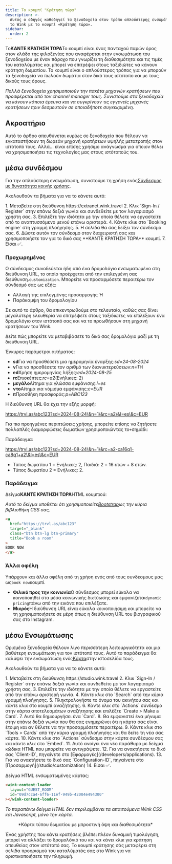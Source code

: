 ```yaml
---
title: Το κουμπί "Κράτηση τώρα"
description: >-
  Αυτός ο οδηγός καθοδηγεί τα ξενοδοχεία στον τρόπο απλούστερης ενσωμάτωσης με
  το Wink με το κουμπί «Κράτηση τώρα».
sidebar:
  order: 2
---
```


Το**ΚΑΝΤΕ ΚΡΑΤΗΣΗ ΤΩΡΑ**Το κουμπί είναι ένας πανταχού παρών όρος στον κλάδο της φιλοξενίας που αναφέρεται στην ενσωμάτωση του ξενοδοχείου με έναν πάροχο που γνωρίζει τη διαθεσιμότητα και τις τιμές του καταλύματος και μπορεί να επιτρέψει στους ταξιδιώτες να κάνουν κράτηση δωματίου. Το κουμπί είναι ο απλούστερος τρόπος για να μπορούν τα ξενοδοχεία να πωλούν δωμάτια στον δικό τους ιστότοπο και με τους δικούς τους όρους.

*Πολλά ξενοδοχεία χρησιμοποιούν την πακέτα μηχανών κρατήσεων που προσφέρεται από τον channel manager τους. Συνιστούμε στα ξενοδοχεία να κάνουν κάποια έρευνα και να συγκρίνουν τις εγγενείς μηχανές κρατήσεων πριν δεσμευτούν σε οποιαδήποτε συγκεκριμένη.*

## Ακροατήριο

Αυτό το άρθρο απευθύνεται κυρίως σε ξενοδοχεία που θέλουν να εγκαταστήσουν τη δωρεάν μηχανή κρατήσεων υψηλής μετατροπής στον ιστότοπό τους.
Αλλά... είναι επίσης χρήσιμο ανάγνωσμα για όποιον θέλει να χρησιμοποιήσει τις τεχνολογίες μας στους ιστότοπούς του.

## μέσω συνδέσμου

Για την απλούστερη ενσωμάτωση, συνιστούμε τη χρήση ενός[Σύνδεσμος με δυνατότητα κοινής χρήσης](/studio/shareable-links).

Ακολουθούν τα βήματα για να το κάνετε αυτό:

<Steps>
  1. Μεταβείτε στη διεύθυνση https://extranet.wink.travel
  2. Κλικ `Sign-In / Register` στην επάνω δεξιά γωνία και συνδεθείτε με τον λογαριασμό χρήστη σας.
  3. Επιλέξτε την ιδιότητα με την οποία θέλετε να εργαστείτε από το αναπτυσσόμενο μενού επάνω αριστερά.
  4. Κάντε κλικ στο `Booking engine` στη γραμμή πλοήγησης.
  5. Η σελίδα θα σας δείξει τον σύνδεσμό σας.
  6. Δώστε αυτόν τον σύνδεσμο στον διαχειριστή σας και χρησιμοποιήστε τον για το δικό σας **ΚΑΝΤΕ ΚΡΑΤΗΣΗ ΤΩΡΑ** κουμπί.
  7. Είσαι ✅.
</Steps>


### Προχωρημένος

Ο σύνδεσμος συνοδεύεται ήδη από ένα δρομολόγιο ενσωματωμένο στη διεύθυνση URL, το οποίο προέρχεται από την επιλεγμένη σας διεύθυνση.`customization`.
Μπορείτε να προσαρμόσετε περαιτέρω τον σύνδεσμό σας ως εξής:

* Αλλαγή της επιλεγμένης προσαρμογής Ή
* Παράκαμψη του δρομολογίου

Σε αυτό το άρθρο, θα επικεντρωθούμε στο τελευταίο, καθώς σας δίνει μεγαλύτερη ελευθερία να επιτρέψετε στους ταξιδιώτες να επιλέξουν ένα δρομολόγιο στον ιστότοπό σας και να το προωθήσουν στη μηχανή κρατήσεων του Wink.

Δείτε πώς μπορείτε να μεταβιβάσετε το δικό σας δρομολόγιο μαζί με τη διεύθυνση URL.

Έγκυρες παράμετροι αιτήματος:

* **sd**Για να προσθέσετε μια ημερομηνία έναρξης:*sd=24-08-2024*
* **ν**Για να προσθέσετε τον αριθμό των διανυκτερεύσεων:*n=1*Ή
* **ed**Χρήση ημερομηνίας λήξης:*ed=2024-08-25*
* **rc**Επισκέπτες:*rc=a2*(Ενήλικες: 2)
* **μεγάλο**Αίτημα για γλώσσα εμφάνισης:*l=es*
* **ντο**Αίτημα για νόμισμα εμφάνισης:*c=EUR*
* **π**Προσθήκη προσφοράς:*p=ABC123*

Η διεύθυνση URL θα έχει την εξής μορφή:

https://trvl.as/abc123?sd=2024-08-24\&n=1\&rc=a2\&l=es\&c=EUR

Για πιο προηγμένες περιπτώσεις χρήσης, μπορείτε επίσης να ζητήσετε πολλαπλές διαμορφώσεις δωματίων χρησιμοποιώντας το`+`σημάδι:

Παράδειγμα:

https://trvl.as/abc123?sd=2024-08-24\&n=1\&rc=a2-ca16q1-ca8q1+a2\&l=es\&c=EUR

* Τύπος δωματίου 1 = Ενήλικες: 2, Παιδιά: 2 = 16 ετών + 8 ετών.
* Τύπος δωματίου 2 = Ενήλικες: 2.

### Παράδειγμα

Δείγμα**ΚΑΝΤΕ ΚΡΑΤΗΣΗ ΤΩΡΑ**HTML κουμπιού:

*Αυτό το δείγμα υποθέτει ότι χρησιμοποιείτε[Bootstrap](https://getbootstrap.com)ως την κύρια βιβλιοθήκη CSS σας.*

```html
<a
  href="https://trvl.as/abc123"
  target="_blank"
  class="btn btn-lg btn-primary"
  title="Book a room"
>
BOOK NOW
</a>
```

### Άλλα οφέλη

Υπάρχουν και άλλα οφέλη από τη χρήση ενός από τους συνδέσμους μας ως`book now`κουμπί.

* **Φιλικό προς την κοινωνία**Ο σύνδεσμος μπορεί εύκολα να κοινοποιηθεί στα μέσα κοινωνικής δικτύωσης και εμφανίζεται`dynamic pricing`πάνω από την εικόνα που επιλέξατε.
* **Μικρός**Η διεύθυνση URL είναι εύκολα κοινοποιήσιμη και μπορείτε να τη χρησιμοποιήσετε σε μέρη όπως η διεύθυνση URL του βιογραφικού σας στο Instagram.

## μέσω Ενσωμάτωσης

Ορισμένα ξενοδοχεία θέλουν λίγο περισσότερη λειτουργικότητα και μια βαθύτερη ενσωμάτωση για τον ιστότοπό τους. Αυτό το παράδειγμα θα καλύψει την ενσωμάτωση ενός[Κάρτα](/studio/cards)στην ιστοσελίδα τους.

Ακολουθούν τα βήματα για να το κάνετε αυτό:

<Steps>
  1. Μεταβείτε στη διεύθυνση https://studio.wink.travel
  2. Κλικ `Sign-In / Register` στην επάνω δεξιά γωνία και συνδεθείτε με τον λογαριασμό χρήστη σας.
  3. Επιλέξτε την ιδιότητα με την οποία θέλετε να εργαστείτε από την επάνω αριστερή γωνία.
  4. Κάντε κλικ στο `Search` από την κύρια γραμμή πλοήγησης.
  5. Πληκτρολογήστε το όνομα του ακινήτου σας και κάντε κλικ στο κουμπί αναζήτησης.
  6. Κάντε κλικ στο `Actions` σύνδεσμο στην κάρτα αποτελεσμάτων αναζήτησης και επιλέξτε `Create > Make a Card`.
  7. Αυτό θα δημιουργήσει ένα `Card`.
  8. Θα εμφανιστεί ένα μήνυμα στην επάνω δεξιά γωνία που θα σας ενημερώνει ότι η κάρτα σας είναι έτοιμη και αν θέλετε να την προσαρμόσετε περαιτέρω.
  9. Κάντε κλικ στο `Tools > Cards` από την κύρια γραμμή πλοήγησης και θα δείτε τη νέα σας κάρτα.
  10. Κάντε κλικ στο `Actions` σύνδεσμο στην κάρτα συνδέσμου σας και κάντε κλικ στο `Embed`.
  11. Αυτό ανοίγει ένα νέο παράθυρο με δείγμα κώδικα HTML που μπορείτε να αντιγράψετε.
  12. Για να ανακτήσετε το δικό σας `Client-ID`, πηγαίνετε στο [Εφαρμογές](/developers/applications).
  13. Για να ανακτήσετε το δικό σας `Configuration-ID`, πηγαίνετε στο [Προσαρμογή](/studio/customization)
  14. Είσαι ✅.
</Steps>


Δείγμα HTML ενσωματωμένης κάρτας:

```html
<wink-content-loader
  layout="GUEST_ROOM"
  id="09d7cca4-6ff6-11ef-949b-42004e494300"
></wink-content-loader>
```

*Το παραπάνω δείγμα HTML δεν περιλαμβάνει τα απαιτούμενα Wink CSS και Javascript, μόνο την κάρτα.*

<figure>
  <CloudinaryImage width="350" height="829" resize="scale" quality="best" alt="Προεπισκόπηση κάρτας" src="academy/card-example" errorImage="noimage_opaque_nyrtl0.png" />

  <figcaption>*Κάρτα τύπου δωματίου με μπροστινή όψη και διαθεσιμότητα*</figcaption>
</figure>


Ένας χρήστης που κάνει κρατήσεις βλέπει πλέον δυναμική τιμολόγηση, μπορεί να αλλάξει το δρομολόγιό του και να κάνει κλικ για κράτηση απευθείας στον ιστότοπό σας. Το κουμπί κράτησης σάς μεταφέρει στη σελίδα προορισμού του καταλύματός σας στο Wink για να οριστικοποιήσετε την πληρωμή.

